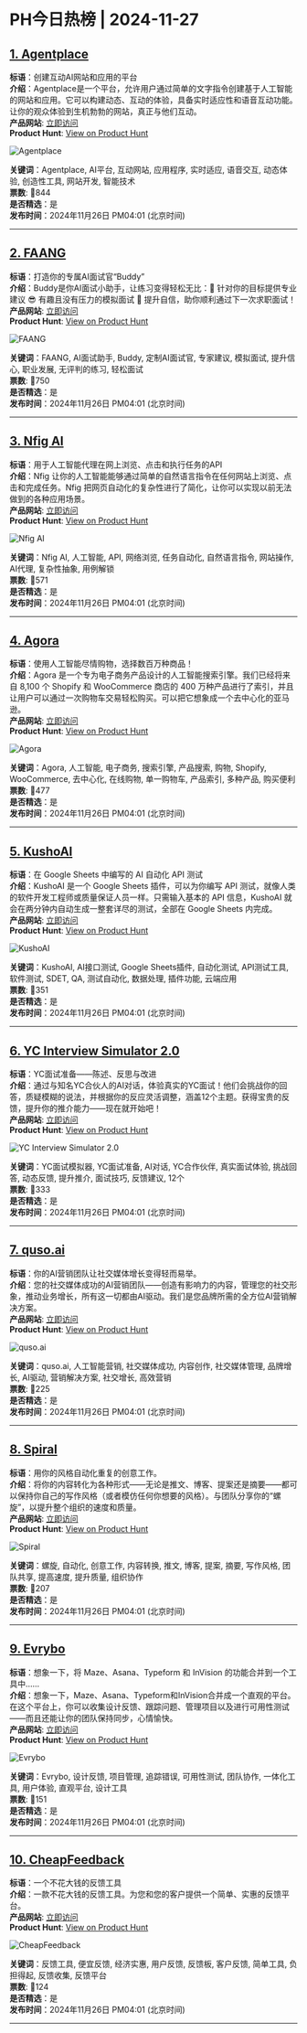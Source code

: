 # PH今日热榜 | 2024-11-27  

## [1. Agentplace](https://www.producthunt.com/posts/agentplace?utm_campaign=producthunt-api&utm_medium=api-v2&utm_source=Application%3A+ph-daily+%28ID%3A+150577%29)  
**标语**：创建互动AI网站和应用的平台  
**介绍**：Agentplace是一个平台，允许用户通过简单的文字指令创建基于人工智能的网站和应用。它可以构建动态、互动的体验，具备实时适应性和语音互动功能。让你的观众体验到生机勃勃的网站，真正与他们互动。  
**产品网站**: [立即访问](https://www.producthunt.com/r/Z7ZXX3H3SUO7PR?utm_campaign=producthunt-api&utm_medium=api-v2&utm_source=Application%3A+ph-daily+%28ID%3A+150577%29)  
**Product Hunt**: [View on Product Hunt](https://www.producthunt.com/posts/agentplace?utm_campaign=producthunt-api&utm_medium=api-v2&utm_source=Application%3A+ph-daily+%28ID%3A+150577%29)  

![Agentplace](https://ph-files.imgix.net/c4614519-6696-4f3d-9f32-c773f31da29a.png?auto=format&fit=crop&frame=1&h=512&w=1024)  

**关键词**：Agentplace, AI平台, 互动网站, 应用程序, 实时适应, 语音交互, 动态体验, 创造性工具, 网站开发, 智能技术  
**票数**: 🔺844  
**是否精选**：是  
**发布时间**：2024年11月26日 PM04:01 (北京时间)  

---  

## [2. FAANG](https://www.producthunt.com/posts/faang?utm_campaign=producthunt-api&utm_medium=api-v2&utm_source=Application%3A+ph-daily+%28ID%3A+150577%29)  
**标语**：打造你的专属AI面试官“Buddy”  
**介绍**：Buddy是你AI面试小助手，让练习变得轻松无比：🎤 针对你的目标提供专业建议 😎 有趣且没有压力的模拟面试 🚀 提升自信，助你顺利通过下一次求职面试！  
**产品网站**: [立即访问](https://www.producthunt.com/r/DHHL4SOJKC3EP7?utm_campaign=producthunt-api&utm_medium=api-v2&utm_source=Application%3A+ph-daily+%28ID%3A+150577%29)  
**Product Hunt**: [View on Product Hunt](https://www.producthunt.com/posts/faang?utm_campaign=producthunt-api&utm_medium=api-v2&utm_source=Application%3A+ph-daily+%28ID%3A+150577%29)  

![FAANG](https://ph-files.imgix.net/9f23c16e-dfaa-4ed8-a9c4-ceb9424bf147.jpeg?auto=format&fit=crop&frame=1&h=512&w=1024)  

**关键词**：FAANG, AI面试助手, Buddy, 定制AI面试官, 专家建议, 模拟面试, 提升信心, 职业发展, 无评判的练习, 轻松面试  
**票数**: 🔺750  
**是否精选**：是  
**发布时间**：2024年11月26日 PM04:01 (北京时间)  

---  

## [3. Nfig AI](https://www.producthunt.com/posts/nfig-ai?utm_campaign=producthunt-api&utm_medium=api-v2&utm_source=Application%3A+ph-daily+%28ID%3A+150577%29)  
**标语**：用于人工智能代理在网上浏览、点击和执行任务的API  
**介绍**：Nfig 让你的人工智能能够通过简单的自然语言指令在任何网站上浏览、点击和完成任务。Nfig 把网页自动化的复杂性进行了简化，让你可以实现以前无法做到的各种应用场景。  
**产品网站**: [立即访问](https://www.producthunt.com/r/KJ2LKBHN67YQ3O?utm_campaign=producthunt-api&utm_medium=api-v2&utm_source=Application%3A+ph-daily+%28ID%3A+150577%29)  
**Product Hunt**: [View on Product Hunt](https://www.producthunt.com/posts/nfig-ai?utm_campaign=producthunt-api&utm_medium=api-v2&utm_source=Application%3A+ph-daily+%28ID%3A+150577%29)  

![Nfig AI](https://ph-files.imgix.net/cde71f7f-59b3-4a79-a962-301ffd2c004a.jpeg?auto=format&fit=crop&frame=1&h=512&w=1024)  

**关键词**：Nfig AI, 人工智能, API, 网络浏览, 任务自动化, 自然语言指令, 网站操作, AI代理, 复杂性抽象, 用例解锁  
**票数**: 🔺571  
**是否精选**：是  
**发布时间**：2024年11月26日 PM04:01 (北京时间)  

---  

## [4. Agora](https://www.producthunt.com/posts/agora-d2acb308-1893-4d39-a445-a4d899a3d417?utm_campaign=producthunt-api&utm_medium=api-v2&utm_source=Application%3A+ph-daily+%28ID%3A+150577%29)  
**标语**：使用人工智能尽情购物，选择数百万种商品！  
**介绍**：Agora 是一个专为电子商务产品设计的人工智能搜索引擎。我们已经将来自 8,100 个 Shopify 和 WooCommerce 商店的 400 万种产品进行了索引，并且让用户可以通过一次购物车交易轻松购买。可以把它想象成一个去中心化的亚马逊。  
**产品网站**: [立即访问](https://www.producthunt.com/r/KFP2OUEK5PPFU7?utm_campaign=producthunt-api&utm_medium=api-v2&utm_source=Application%3A+ph-daily+%28ID%3A+150577%29)  
**Product Hunt**: [View on Product Hunt](https://www.producthunt.com/posts/agora-d2acb308-1893-4d39-a445-a4d899a3d417?utm_campaign=producthunt-api&utm_medium=api-v2&utm_source=Application%3A+ph-daily+%28ID%3A+150577%29)  

![Agora](https://ph-files.imgix.net/e5901ae9-5ce9-4d18-b5dc-c44c8e5cc9b2.png?auto=format&fit=crop&frame=1&h=512&w=1024)  

**关键词**：Agora, 人工智能, 电子商务, 搜索引擎, 产品搜索, 购物, Shopify, WooCommerce, 去中心化, 在线购物, 单一购物车, 产品索引, 多种产品, 购买便利  
**票数**: 🔺477  
**是否精选**：是  
**发布时间**：2024年11月26日 PM04:01 (北京时间)  

---  

## [5. KushoAI](https://www.producthunt.com/posts/kushoai-3?utm_campaign=producthunt-api&utm_medium=api-v2&utm_source=Application%3A+ph-daily+%28ID%3A+150577%29)  
**标语**：在 Google Sheets 中编写的 AI 自动化 API 测试  
**介绍**：KushoAI 是一个 Google Sheets 插件，可以为你编写 API 测试，就像人类的软件开发工程师或质量保证人员一样。只需输入基本的 API 信息，KushoAI 就会在两分钟内自动生成一整套详尽的测试，全部在 Google Sheets 内完成。  
**产品网站**: [立即访问](https://www.producthunt.com/r/QDBOC7N3JYDGWA?utm_campaign=producthunt-api&utm_medium=api-v2&utm_source=Application%3A+ph-daily+%28ID%3A+150577%29)  
**Product Hunt**: [View on Product Hunt](https://www.producthunt.com/posts/kushoai-3?utm_campaign=producthunt-api&utm_medium=api-v2&utm_source=Application%3A+ph-daily+%28ID%3A+150577%29)  

![KushoAI](https://ph-files.imgix.net/51662f95-3d7d-44a0-811b-040af253adf4.gif?auto=format&fit=crop&frame=1&h=512&w=1024)  

**关键词**：KushoAI, AI接口测试, Google Sheets插件, 自动化测试, API测试工具, 软件测试, SDET, QA, 测试自动化, 数据处理, 插件功能, 云端应用  
**票数**: 🔺351  
**是否精选**：是  
**发布时间**：2024年11月26日 PM04:01 (北京时间)  

---  

## [6. YC Interview Simulator 2.0](https://www.producthunt.com/posts/yc-interview-simulator-2-0?utm_campaign=producthunt-api&utm_medium=api-v2&utm_source=Application%3A+ph-daily+%28ID%3A+150577%29)  
**标语**：YC面试准备——陈述、反思与改进  
**介绍**：通过与知名YC合伙人的AI对话，体验真实的YC面试！他们会挑战你的回答，质疑模糊的说法，并根据你的反应灵活调整，涵盖12个主题。获得宝贵的反馈，提升你的推介能力——现在就开始吧！  
**产品网站**: [立即访问](https://www.producthunt.com/r/YNALE7AAWUBVWS?utm_campaign=producthunt-api&utm_medium=api-v2&utm_source=Application%3A+ph-daily+%28ID%3A+150577%29)  
**Product Hunt**: [View on Product Hunt](https://www.producthunt.com/posts/yc-interview-simulator-2-0?utm_campaign=producthunt-api&utm_medium=api-v2&utm_source=Application%3A+ph-daily+%28ID%3A+150577%29)  

![YC Interview Simulator 2.0](https://ph-files.imgix.net/8784e18c-e0a6-47b8-b66e-c1e9570dfe7d.png?auto=format&fit=crop&frame=1&h=512&w=1024)  

**关键词**：YC面试模拟器, YC面试准备, AI对话, YC合作伙伴, 真实面试体验, 挑战回答, 动态反馈, 提升推介, 面试技巧, 反馈建议, 12个  
**票数**: 🔺333  
**是否精选**：是  
**发布时间**：2024年11月26日 PM04:01 (北京时间)  

---  

## [7. quso.ai](https://www.producthunt.com/posts/quso-ai?utm_campaign=producthunt-api&utm_medium=api-v2&utm_source=Application%3A+ph-daily+%28ID%3A+150577%29)  
**标语**：你的AI营销团队让社交媒体增长变得轻而易举。  
**介绍**：您的社交媒体成功的AI营销团队——创造有影响力的内容，管理您的社交形象，推动业务增长，所有这一切都由AI驱动。我们是您品牌所需的全方位AI营销解决方案。  
**产品网站**: [立即访问](https://www.producthunt.com/r/G6P2UBH65GTXMT?utm_campaign=producthunt-api&utm_medium=api-v2&utm_source=Application%3A+ph-daily+%28ID%3A+150577%29)  
**Product Hunt**: [View on Product Hunt](https://www.producthunt.com/posts/quso-ai?utm_campaign=producthunt-api&utm_medium=api-v2&utm_source=Application%3A+ph-daily+%28ID%3A+150577%29)  

![quso.ai](https://ph-files.imgix.net/955909c9-47a9-4026-9723-9a3babf1a888.png?auto=format&fit=crop&frame=1&h=512&w=1024)  

**关键词**：quso.ai, 人工智能营销, 社交媒体成功, 内容创作, 社交媒体管理, 品牌增长, AI驱动, 营销解决方案, 社交增长, 高效营销  
**票数**: 🔺225  
**是否精选**：是  
**发布时间**：2024年11月26日 PM04:01 (北京时间)  

---  

## [8. Spiral](https://www.producthunt.com/posts/spiral-9?utm_campaign=producthunt-api&utm_medium=api-v2&utm_source=Application%3A+ph-daily+%28ID%3A+150577%29)  
**标语**：用你的风格自动化重复的创意工作。  
**介绍**：将你的内容转化为各种形式——无论是推文、博客、提案还是摘要——都可以保持你自己的写作风格（或者模仿任何你想要的风格）。与团队分享你的“螺旋”，以提升整个组织的速度和质量。  
**产品网站**: [立即访问](https://www.producthunt.com/r/G7N62FBZN7KA4T?utm_campaign=producthunt-api&utm_medium=api-v2&utm_source=Application%3A+ph-daily+%28ID%3A+150577%29)  
**Product Hunt**: [View on Product Hunt](https://www.producthunt.com/posts/spiral-9?utm_campaign=producthunt-api&utm_medium=api-v2&utm_source=Application%3A+ph-daily+%28ID%3A+150577%29)  

![Spiral](https://ph-files.imgix.net/8c2aff3d-dc74-464b-a313-7be14f6a0d9b.png?auto=format&fit=crop&frame=1&h=512&w=1024)  

**关键词**：螺旋, 自动化, 创意工作, 内容转换, 推文, 博客, 提案, 摘要, 写作风格, 团队共享, 提高速度, 提升质量, 组织协作  
**票数**: 🔺207  
**是否精选**：是  
**发布时间**：2024年11月26日 PM04:01 (北京时间)  

---  

## [9. Evrybo](https://www.producthunt.com/posts/evrybo-4?utm_campaign=producthunt-api&utm_medium=api-v2&utm_source=Application%3A+ph-daily+%28ID%3A+150577%29)  
**标语**：想象一下，将 Maze、Asana、Typeform 和 InVision 的功能合并到一个工具中……  
**介绍**：想象一下，Maze、Asana、Typeform和InVision合并成一个直观的平台。在这个平台上，你可以收集设计反馈、跟踪问题、管理项目以及进行可用性测试——而且还能让你的团队保持同步，心情愉快。  
**产品网站**: [立即访问](https://www.producthunt.com/r/TCBJRQXG6MLQ5F?utm_campaign=producthunt-api&utm_medium=api-v2&utm_source=Application%3A+ph-daily+%28ID%3A+150577%29)  
**Product Hunt**: [View on Product Hunt](https://www.producthunt.com/posts/evrybo-4?utm_campaign=producthunt-api&utm_medium=api-v2&utm_source=Application%3A+ph-daily+%28ID%3A+150577%29)  

![Evrybo](https://ph-files.imgix.net/39ffcf6a-8ecf-4d1e-b296-33bec0f807cb.png?auto=format&fit=crop&frame=1&h=512&w=1024)  

**关键词**：Evrybo, 设计反馈, 项目管理, 追踪错误, 可用性测试, 团队协作, 一体化工具, 用户体验, 直观平台, 设计工具  
**票数**: 🔺151  
**是否精选**：是  
**发布时间**：2024年11月26日 PM04:01 (北京时间)  

---  

## [10. CheapFeedback](https://www.producthunt.com/posts/cheapfeedback?utm_campaign=producthunt-api&utm_medium=api-v2&utm_source=Application%3A+ph-daily+%28ID%3A+150577%29)  
**标语**：一个不花大钱的反馈工具  
**介绍**：一款不花大钱的反馈工具。为您和您的客户提供一个简单、实惠的反馈平台。  
**产品网站**: [立即访问](https://www.producthunt.com/r/S2UEYQWCY4QXHC?utm_campaign=producthunt-api&utm_medium=api-v2&utm_source=Application%3A+ph-daily+%28ID%3A+150577%29)  
**Product Hunt**: [View on Product Hunt](https://www.producthunt.com/posts/cheapfeedback?utm_campaign=producthunt-api&utm_medium=api-v2&utm_source=Application%3A+ph-daily+%28ID%3A+150577%29)  

![CheapFeedback](https://ph-files.imgix.net/260b12d3-b783-4215-b684-07e70287062f.png?auto=format&fit=crop&frame=1&h=512&w=1024)  

**关键词**：反馈工具, 便宜反馈, 经济实惠, 用户反馈, 反馈板, 客户反馈, 简单工具, 负担得起, 反馈收集, 反馈平台  
**票数**: 🔺124  
**是否精选**：是  
**发布时间**：2024年11月26日 PM04:01 (北京时间)  

---  

